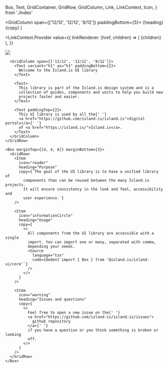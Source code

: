 
  Box,
  Text,
  GridContainer,
  GridRow,
  GridColumn,
  Link,
  LinkContext,
  Icon,
} from './index'

  <GridColumn span={['12/12', '12/12', '9/12']} paddingBottom={5}>
    <Box display="flex" alignItems="center" marginBottom={2}>
      <Icon type="outline" icon={icon} />
      <Box paddingLeft={1}>
        <Text variant="h3" as="h3">
          {heading}
        </Text>
      </Box>
    </Box>
    <Text>{copy}</Text>
  </GridColumn>
)

<Meta title="Welcome" />

<LinkContext.Provider
  value={{
    linkRenderer: (href, children) => (
      <Link
        href={href}
        color="blue600"
        underline="normal"
        rel="noopener noreferrer"
        target="_blank"
      >
        <Text as="span" fontWeight="semiBold">
          {children}
        </Text>
      </Link>
    ),
  }}
>
  <GridContainer id="page-welcome">
    <GridRow>
      <GridColumn paddingTop={[0, 0, 6]} paddingBottom={2} span={['12/12', '12/12', '9/12']}>
        <img src={Cover} />
      </GridColumn>

      <GridColumn span={['12/12', '12/12', '9/12']}>
        <Text variant="h1" as="h1" paddingBottom={2}>
          Welcome to the Ísland.is UI library
        </Text>

        <Text>
          This library is part of the Ísland.is design system and is a
          collection of guides, components and units to help you build new
          projects faster and easier.
        </Text>

        <Text paddingTop={2}>
          This UI library is used by all the{' '}
          <a href="https://github.com/island-is/island.is">digital portals</a>{' '}
          of <a href="https://island.is/">Ísland.is</a>.
        </Text>
      </GridColumn>
    </GridRow>

    <Box marginTop={[4, 4, 6]} marginBottom={3}>
      <GridRow>
        <Item
          icon="reader"
          heading="Purpose"
          copy={`The goal of the UI library is to have a unified library of
            components than can be reused between the many Ísland.is projects.
            It will ensure consistency in the look and feel, accessibility and
            user experience.`}
        />

        <Item
          icon="informationCircle"
          heading="Usage"
          copy={
            <>
              All components from the UI library are accessible with a single
              import. You can import one or many, separated with comma,
              depending your needs.
              <Source
                language="tsx"
                code={dedent`import { Box } from '@island.is/island-ui/core'`}
              />
            </>
          }
        />

        <Item
          icon="warning"
          heading="Issues and questions"
          copy={
            <>
              Feel free to open a new issue on the{' '}
              <a href="https://github.com/island-is/island.is/issues">
                github repository
              </a>{' '}
              if you have a question or you think something is broken or looking
              off.
            </>
          }
        />
      </GridRow>
    </Box>
  </GridContainer>
</LinkContext.Provider>
